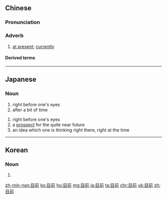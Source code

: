 ==Chinese==
{{zh-forms}}

===Pronunciation===
{{zh-pron
|m=mùqián
|c=muk6 cin4
|h=pfs=muk-chhièn
|mn=bo̍k-chêng
|ma=zh-mùqián.ogg
|cat=adv
}}

===Adverb===
{{zh-adv}}

# [[at present]]; [[currently]]
#: {{zh-x|就 目前 而言|as it stands}}

====Derived terms====
{{zh-der|到目前為止}}

{{zh-cat|Beginning}}

----

==Japanese==
{{ja-kanjitab|もく|ぜん|yomi=on}}

===Noun===
{{ja-noun|もくぜん}}

# right before one's eyes
# after a bit of time

{{ja-kanjitab|め|さき|yomi=kun}}

{{ja-noun|めさき}}

# right before one's eyes
# a [[prospect]] for the quite near future
# an idea which one is thinking right there, right at the time

----

==Korean==
{{ko-hanjatab}}

===Noun===
{{ko-noun|hj|rv=|hangeul=목전}}

# {{hanja form of|목전|presence, proximity, immediate vicinity}}

[[zh-min-nan:目前]]
[[ko:目前]]
[[hu:目前]]
[[mg:目前]]
[[ja:目前]]
[[ta:目前]]
[[chr:目前]]
[[uk:目前]]
[[zh:目前]]